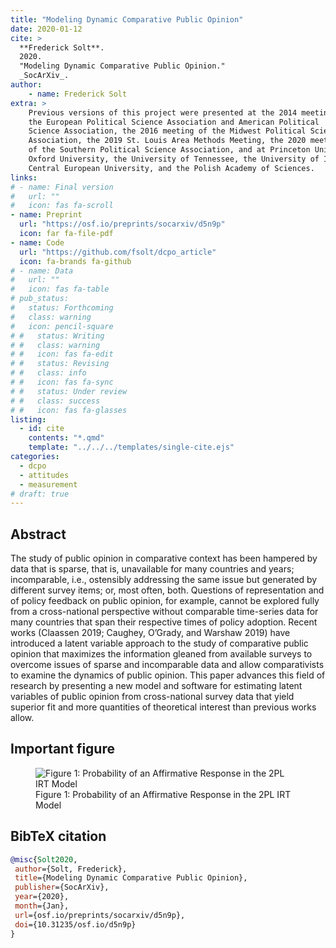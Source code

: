 ```yaml
---
title: "Modeling Dynamic Comparative Public Opinion"
date: 2020-01-12
cite: >
  **Frederick Solt**.
  2020.
  "Modeling Dynamic Comparative Public Opinion."
  _SocArXiv_.
author:
    - name: Frederick Solt
extra: >
    Previous versions of this project were presented at the 2014 meetings of
    the European Political Science Association and American Political 
    Science Association, the 2016 meeting of the Midwest Political Science
    Association, the 2019 St. Louis Area Methods Meeting, the 2020 meeting 
    of the Southern Political Science Association, and at Princeton University,
    Oxford University, the University of Tennessee, the University of Iowa,
    Central European University, and the Polish Academy of Sciences.
links:
# - name: Final version
#   url: ""
#   icon: fas fa-scroll
- name: Preprint
  url: "https://osf.io/preprints/socarxiv/d5n9p"
  icon: far fa-file-pdf
- name: Code
  url: "https://github.com/fsolt/dcpo_article"
  icon: fa-brands fa-github
# - name: Data
#   url: ""
#   icon: fas fa-table
# pub_status:
#   status: Forthcoming
#   class: warning
#   icon: pencil-square
# #   status: Writing
# #   class: warning
# #   icon: fas fa-edit
# #   status: Revising
# #   class: info
# #   icon: fas fa-sync
# #   status: Under review
# #   class: success
# #   icon: fas fa-glasses
listing:
  - id: cite
    contents: "*.qmd"
    template: "../../../templates/single-cite.ejs"
categories:
  - dcpo
  - attitudes
  - measurement
# draft: true
---
```


:::{#cite}
:::


## Abstract

The study of public opinion in comparative context has been hampered by data that is sparse, that is, unavailable for many countries and years; incomparable, i.e., ostensibly addressing the same issue but generated by different survey items; or, most often, both. Questions of representation and of policy feedback on public opinion, for example, cannot be explored fully from a cross-national perspective without comparable time-series data for many countries that span their respective times of policy adoption. Recent works (Claassen 2019; Caughey, O'Grady, and Warshaw 2019) have introduced a latent variable approach to the study of comparative public opinion that maximizes the information gleaned from available surveys to overcome issues of sparse and incomparable data and allow comparativists to examine the dynamics of public opinion. This paper advances this field of research by presenting a new model and software for estimating latent variables of public opinion from cross-national survey data that yield superior fit and more quantities of theoretical interest than previous works allow.

## Important figure

![Figure 1: Probability of an Affirmative Response in the 2PL IRT Model](dcpo_article_fig1.png)

## BibTeX citation

```bibtex
@misc{Solt2020,
 author={Solt, Frederick},
 title={Modeling Dynamic Comparative Public Opinion},
 publisher={SocArXiv},
 year={2020},
 month={Jan}, 
 url={osf.io/preprints/socarxiv/d5n9p},
 doi={10.31235/osf.io/d5n9p}
}
```
